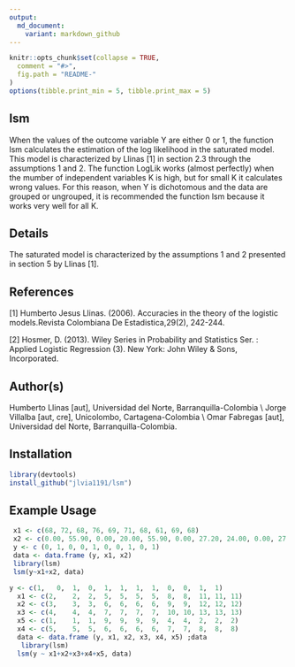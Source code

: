 ```yaml
---
output:
  md_document:
    variant: markdown_github
---
```


```r
knitr::opts_chunk$set(collapse = TRUE,
  comment = "#>",
  fig.path = "README-"
)
options(tibble.print_min = 5, tibble.print_max = 5)
```


lsm
------

When the values of the outcome variable Y are either 0 or 1, the function lsm calculates the estimation of the log likelihood in the saturated model. This model is characterized by Llinas [1] in section 2.3 through the assumptions 1 and 2. The function LogLik works (almost perfectly) when the mumber of independent variables K is high, but for small K it calculates wrong values. For this reason, when Y is dichotomous and the data are grouped or ungrouped, it is recommended the function lsm because it works very well for all K. 


Details
------

The saturated model is characterized by the assumptions 1 and 2 presented in section 5 by Llinas [1].  


References
------

[1] Humberto Jesus Llinas. (2006). Accuracies in the theory of the logistic models.Revista Colombiana
De Estadistica,29(2), 242-244.

[2] Hosmer, D. (2013). Wiley Series in Probability and Statistics Ser. : Applied Logistic Regression (3).
New York: John Wiley &amp; Sons, Incorporated.


Author(s)
------
 Humberto Llinas [aut], Universidad del Norte, Barranquilla-Colombia \\ Jorge Villalba [aut, cre], Unicolombo, Cartagena-Colombia \\ Omar Fabregas [aut], Universidad del Norte, Barranquilla-Colombia.

Installation
------------

``` r
library(devtools)
install_github("jlvia1191/lsm")
```

Example Usage
-------------

``` r
 x1 <- c(68, 72, 68, 76, 69, 71, 68, 61, 69, 68)
 x2 <- c(0.00, 55.90, 0.00, 20.00, 55.90, 0.00, 27.20, 24.00, 0.00, 27.20)
 y <- c (0, 1, 0, 0, 1, 0, 0, 1, 0, 1)
 data <- data.frame (y, x1, x2)
 library(lsm)
 lsm(y~x1+x2, data)
```


```r
y <- c(1,	0,	1,	0,	1,	1,	1,	1,	0,	0,	1,	1)
  x1 <-	c(2,	2,	2,	5,	5,	5,	5,	8,	8,	11,	11,	11)
  x2 <-	c(3,	3,	3,	6,	6,	6,	6,	9,	9,	12,	12,	12)
  x3 <-	c(4,	4,	4,	7,	7,	7,	7,	10,	10,	13,	13,	13)
  x5 <-	c(1,	1,	1,	9,	9,	9,	9,	4,	4,	2,	2,	2)
  x4 <-	c(5,	5,	5,	6,	6,	6,	6,	7,	7,	8,	8,	8)
  data <- data.frame (y, x1, x2, x3, x4, x5) ;data
   library(lsm)
  lsm(y ~ x1+x2+x3+x4+x5, data)
```

